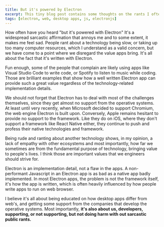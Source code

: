 ```yaml
---
title: But it's powered by Electron
excerpt: This tiny blog post contains some thoughts on the rants I often see about apps written in Electron and what's my opinion on the framework and the apps written with it.
tags: [electron, web, desktop apps, js, electronjs]
---
```


How often have you heard "but it's powered with Electron" It's a widespread sarcastic affirmation that annoys me and to some extent, it makes me feel sad. People rant about a technology being slow, or taking up too many computer resources, which I understand as a valid concern, but we have come to a point where we disregard the value apps bring. It's all about the fact that it's written with Electron.

Fun enough, some of the people that complain are likely using apps like Visual Studio Code to write code, or Spotify to listen to music while coding. Those are brilliant examples that show how a well written Electron app can provide such a great value regardless of the technology-related implementation details. 

We should not forget that Electron has to deal with most of the challenges themselves, since they get almost no support from the operative systems. At least until very recently, when Microsoft decided to support Chromium, the web engine Electron is built upon. Conversely, Apple remains hesitant to provide no support to the framework. Like they do on iOS, where they don't support a framework like React Native either, they continue to push and profess their native technologies and framework.

Being rude and ranting about another technology shows, in my opinion, a lack of empathy with other ecosystems and most importantly, how far we sometimes are from the fundamental purpose of technology, bringing value to people's lives. I think those are important values that we engineers should strive for.

Electron is an implementation detail, not a flaw in the apps. A non-performant Javascript in an Electron app is as bad as a native app badly implemented. In most Electron apps, the problem is not the framework itself, it's how the app is written, which is often heavily influenced by how people write apps to run on web browser. 

I believe it's all about being educated on how desktop apps differ from web's, and getting some support from the companies that develop the operative systems. Most importantly, **it's also about us, developers, supporting, or not supporting, but not doing harm with out sarcastic public rants.**